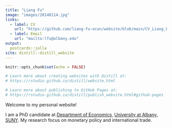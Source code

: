 ```yaml
---
title: "Liang Fu"
image: "images/20140114.jpg"
links:
  - label: CV
    url: "https://github.com/liang-fu-econ/website/blob/main/CV_Liang_Fu.pdf"
  - label: Email
    url: "mailto:lfu@albany.edu"
output:
  postcards::jolla
site: distill::distill_website
---
```


```r
knitr::opts_chunk$set(echo = FALSE)

# Learn more about creating websites with Distill at:
# https://rstudio.github.io/distill/website.html

# Learn more about publishing to GitHub Pages at:
# https://rstudio.github.io/distill/publish_website.html#github-pages

```

Welcome to my personal website!

I am a PhD candidate at [Department of Economics,](https://www.albany.edu/economics) [University at Albany, SUNY](https://www.albany.edu/). My research focus on monetary policy and international trade.
